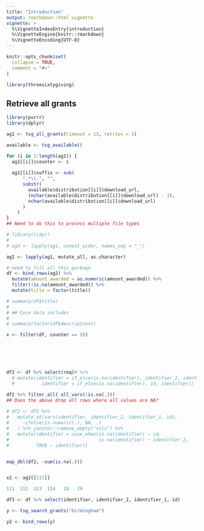 ```yaml
---
title: "Introduction"
output: rmarkdown::html_vignette
vignette: >
  %\VignetteIndexEntry{introduction}
  %\VignetteEngine{knitr::rmarkdown}
  %\VignetteEncoding{UTF-8}
---
```


```r
knitr::opts_chunk$set(
  collapse = TRUE,
  comment = "#>"
)
```


```r
library(threesixtygiving)
```



## Retrieve all grants

```r
library(purrr)
library(dplyr)

ag1 <- tsg_all_grants(timeout = 13, retries = 1)

available <- tsg_available()

for (i in 1:length(ag1)) {
  ag1[[i]]$counter <- i
  
  ag1[[i]]$suffix <- sub(
      ".*\\.", "",
      substr(
        available$distribution[[i]]$download_url,
        (nchar(available$distribution[[i]]$download_url) - 3),
        nchar(available$distribution[[i]]$download_url)
      )
    )
}
## Need to do this to process multiple file types

# library(tidyr)
# 
# ag3 <- lapply(ag1, unnest_wider, names_sep = "_")

ag2 <- lapply(ag1, mutate_all, as.character)

# need to fill all this garbage
df <- bind_rows(ag2) %>%
  mutate(amount_awarded = as.numeric(amount_awarded)) %>%
  filter(!is.na(amount_awarded)) %>%
  mutate(title = factor(title))

# summary(df$title)
# 
# ## Core data includes 
# 
# summary(factor(df$description))

x <- filter(df, counter == 28)






df2 <- df %>% select(req)# %>%
  # mutate(identifier = if_else(is.na(identifier), identifier_2, identifier),
  #          identifier = if_else(is.na(identifier), id, identifier))

df2 %>% filter_all( all_vars(!is.na(.))) 
## Does the above drop all rows where all values are NA?
 
# df2 <- df2 %>%
#   mutate_at(vars(identifier, identifier_2, identifier_1, id),
#     ~ifelse(is.numeric(.), NA, .)
#   ) %>% janitor::remove_empty("cols") %>%
#   mutate(identifier = case_when(is.na(identifier) ~ id,
#                                 is.na(identifier) ~ identifier_2,
#          TRUE ~ identifier))


map_dbl(df2, ~sum(is.na(.)))


x2 <- ag2[[111]]

111  112  113  114   28   29 

df3 <- df %>% select(identifier, identifier_2, identifier_1, id)

y <- tsg_search_grants("birmingham")

y2 <- bind_rows(y)

```


